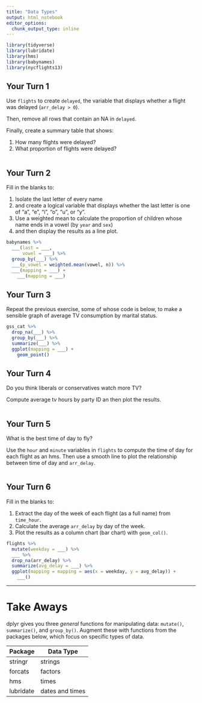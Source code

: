 ```yaml
---
title: "Data Types"
output: html_notebook
editor_options: 
  chunk_output_type: inline
---
```


```r
library(tidyverse)
library(lubridate)
library(hms)
library(babynames)
library(nycflights13)
```


## Your Turn 1

Use `flights` to create `delayed`, the variable that displays whether a flight was delayed (`arr_delay > 0`).

Then, remove all rows that contain an NA in `delayed`. 

Finally, create a summary table that shows:

1. How many flights were delayed?
2. What proportion of flights were delayed?

```r

```


## Your Turn 2

Fill in the blanks to:

1. Isolate the last letter of every name
2. and create a logical variable that displays whether the last letter is one of "a", "e", "i", "o", "u", or "y".  
3. Use a weighted mean to calculate the proportion of children whose name ends in a vowel (by `year` and `sex`)
4. and then display the results as a line plot.

```r
babynames %>%
  ___(last = ___, 
      vowel = ___) %>%
  group_by(___) %>%
  ___(p_vowel = weighted.mean(vowel, n)) %>%
  ___(mapping = ___) +
    ___(mapping = ___)
```


## Your Turn 3

Repeat the previous exercise, some of whose code is below, to make a sensible graph of average TV consumption by marital status.

```r
gss_cat %>%
  drop_na(___) %>%
  group_by(___) %>%
  summarize(___) %>%
  ggplot(mapping = ___) +
    geom_point()
```


## Your Turn 4

Do you think liberals or conservatives watch more TV?

Compute average tv hours by party ID an then plot the results.

```r

```


## Your Turn 5

What is the best time of day to fly?

Use the `hour` and `minute` variables in `flights` to compute the time of day for each flight as an hms. Then use a smooth line to plot the relationship between time of day and `arr_delay`.

```r

```


## Your Turn 6

Fill in the blanks to:

1. Extract the day of the week of each flight (as a full name) from `time_hour`.
2. Calculate the average `arr_delay` by day of the week.
3. Plot the results as a column chart (bar chart) with `geom_col()`.

```r
flights %>% 
  mutate(weekday = ___) %>% 
  ___ %>% 
  drop_na(arr_delay) %>% 
  summarize(avg_delay = ___) %>% 
  ggplot(mapping = mapping = aes(x = weekday, y = avg_delay)) +
    ___()
```


***

# Take Aways

dplyr gives you three _general_ functions for manipulating data: `mutate()`, `summarize()`, and `group_by()`. Augment these with functions from the packages below, which focus on specific types of data.

Package   | Data Type
--------- | --------
stringr   | strings
forcats   | factors
hms       | times
lubridate | dates and times

